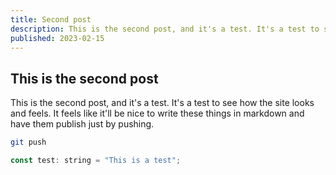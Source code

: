 ```yaml
---
title: Second post
description: This is the second post, and it's a test. It's a test to see how the site looks and feels.
published: 2023-02-15
---
```


## This is the second post

This is the second post, and it's a test. It's a test to see how the site looks and feels. It feels like it'll be nice to write these things in markdown and have them publish just by pushing.

```bash
git push
```

```javascript
const test: string = "This is a test";
```

